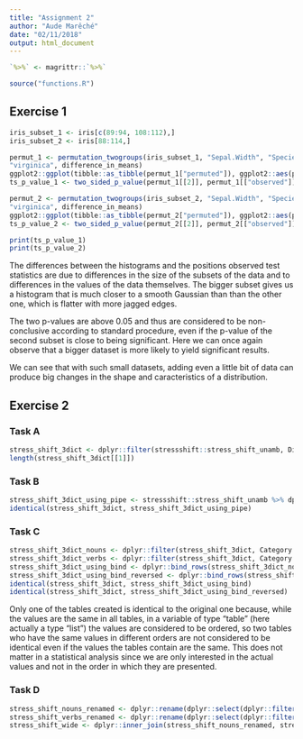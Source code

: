 ```yaml
---
title: "Assignment 2"
author: "Aude Marêché"
date: "02/11/2018"
output: html_document
---
```


```r
`%>%` <- magrittr::`%>%`
```

```r
source("functions.R")
```

## Exercise 1

```r
iris_subset_1 <- iris[c(89:94, 108:112),]
iris_subset_2 <- iris[88:114,]

permut_1 <- permutation_twogroups(iris_subset_1, "Sepal.Width", "Species", "versicolor",
"virginica", difference_in_means)
ggplot2::ggplot(tibble::as_tibble(permut_1["permuted"]), ggplot2::aes(permuted)) + ggplot2::geom_vline(ggplot2::aes(xintercept = permut_1[["observed"]])) + ggplot2::geom_histogram() + ggplot2::xlim(-0.7, 0.7)
ts_p_value_1 <- two_sided_p_value(permut_1[[2]], permut_1[["observed"]])

permut_2 <- permutation_twogroups(iris_subset_2, "Sepal.Width", "Species", "versicolor",
"virginica", difference_in_means)
ggplot2::ggplot(tibble::as_tibble(permut_2["permuted"]), ggplot2::aes(permuted)) + ggplot2::geom_vline(ggplot2::aes(xintercept = permut_2[["observed"]])) + ggplot2::geom_histogram() + ggplot2::xlim(-0.7, 0.7)
ts_p_value_2 <- two_sided_p_value(permut_2[[2]], permut_2[["observed"]])

print(ts_p_value_1)
print(ts_p_value_2)
```

The differences between the histograms and the positions observed test statistics are due to differences in the size of the subsets of the data and to differences in the values of the data themselves. The bigger subset gives us a histogram that is much closer to a smooth Gaussian than than the other one, which is flatter with more jagged edges.

The two p-values are above 0.05 and thus are considered to be non-conclusive according to standard procedure, even if the p-value of the second subset is close to being significant. Here we can once again observe that a bigger dataset is more likely to yield significant results.

We can see that with such small datasets, adding even a little bit of data can produce big changes in the shape and caracteristics of a distribution.

## Exercise 2

### Task A

```r
stress_shift_3dict <- dplyr::filter(stressshift::stress_shift_unamb, Dict %in% c("W1802", "J1917", "C1687"))
length(stress_shift_3dict[[1]])
```

### Task B

```r
stress_shift_3dict_using_pipe <- stressshift::stress_shift_unamb %>% dplyr::filter(Dict %in% c("W1802", "J1917", "C1687"))
identical(stress_shift_3dict, stress_shift_3dict_using_pipe)
```

### Task C

```r
stress_shift_3dict_nouns <- dplyr::filter(stress_shift_3dict, Category == "Noun")
stress_shift_3dict_verbs <- dplyr::filter(stress_shift_3dict, Category == "Verb")
stress_shift_3dict_using_bind <- dplyr::bind_rows(stress_shift_3dict_nouns, stress_shift_3dict_verbs)
stress_shift_3dict_using_bind_reversed <- dplyr::bind_rows(stress_shift_3dict_verbs, stress_shift_3dict_nouns)
identical(stress_shift_3dict, stress_shift_3dict_using_bind)
identical(stress_shift_3dict, stress_shift_3dict_using_bind_reversed)
```

Only one of the tables created is identical to the original one because, while the values are the same in all tables, in a variable of type "table" (here actually a type "list") the values are considered to be ordered, so two tables who have the same values in different orders are not considered to be identical even if the values the tables contain are the same. This does not matter in a statistical analysis since we are only interested in the actual values and not in the order in which they are presented.

### Task D

```r
stress_shift_nouns_renamed <- dplyr::rename(dplyr::select(dplyr::filter(stressshift::stress_shift_unamb, Category == "Noun"), Word, Dict, Syllable), Syllable_Noun = Syllable)
stress_shift_verbs_renamed <- dplyr::rename(dplyr::select(dplyr::filter(stressshift::stress_shift_unamb, Category == "Verb"), Word, Dict, Syllable), Syllable_Verb = Syllable)
stress_shift_wide <- dplyr::inner_join(stress_shift_nouns_renamed, stress_shift_verbs_renamed)
```